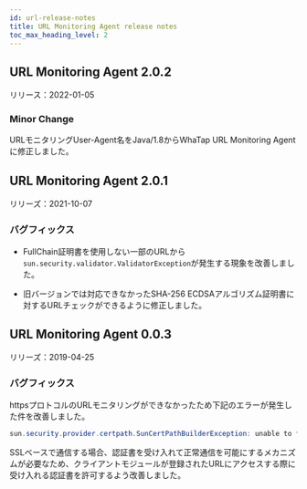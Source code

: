 ```yaml
---
id: url-release-notes
title: URL Monitoring Agent release notes
toc_max_heading_level: 2
---
```


## URL Monitoring Agent 2.0.2

リリース：2022-01-05 

### Minor Change

URLモニタリングUser-Agent名をJava/1.8からWhaTap URL Monitoring Agentに修正しました。 

## URL Monitoring Agent 2.0.1

リリーズ：2021-10-07

### バグフィックス

-   FullChain証明書を使用しない一部のURLから`sun.security.validator.ValidatorException`が発生する現象を改善しました。

-   旧バージョンでは対応できなかったSHA-256 ECDSAアルゴリズム証明書に対するURLチェックができるように修正しました。

## URL Monitoring Agent 0.0.3

リリーズ：2019-04-25

### バグフィックス

httpsプロトコルのURLモニタリングができなかったため下記のエラーが発生した件を改善しました。

```java title='Java'
sun.security.provider.certpath.SunCertPathBuilderException: unable to find valid certification path to requested target
```

SSLベースで通信する場合、認証書を受け入れて正常通信を可能にするメカニズムが必要なため、クライアントモジュールが登録されたURLにアクセスする際に受け入れる認証書を許可するよう改善しました。
